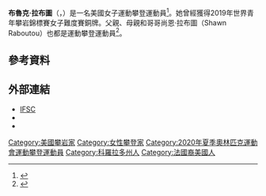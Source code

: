 {{Infobox sportsperson
| name = 布魯克·拉布圖<br />''Brooke Raboutou''
| image = Riverrock Bouldering Tactics (26621688803).jpg
| image_size = 
| caption = 拉布圖參加道明尼河岩賽
| full_name = 
| birth_date = {{birth date and age|2001|4|9|df=y}}
| birth_place = {{USA}}[[科羅拉多州|科羅拉多州]][[波德_(科羅拉多州)|波德]]
| death_date = 
| death_place = 
| residence = 
| height = {{height|m=1.60}}
| weight = 
| country = {{USA}}
| sport = [[運動攀登|運動攀登]]
| event = 
| collegeteam = [[聖地牙哥大學|聖地牙哥大學]]
| club = {{link-en|美國攀岩|USA Climbing}}
| coach = 
| medaltemplates = 
{{MedalSport|女子[[運動攀登|運動攀登]]}}
{{MedalCountry|{{USA}}}}
{{MedalCompetition|世界青年攀岩錦標賽}}
{{MedalBronze|2019年 阿爾科|難度賽}}
{{MedalCompetition|世界青少年攀岩錦標賽}}
{{MedalGold|2018年 莫斯科|難度賽}}
{{MedalSilver|2017年 因斯布魯克|難度賽}}
{{MedalBronze|2017年 因斯布魯克|抱石賽}}
{{MedalBronze|2017年 因斯布魯克|全能賽}}
{{MedalCompetition|泛美青少年攀岩錦標賽}}
{{MedalGold|2017年 蒙特婁|難度賽}}
{{MedalGold|2017年 蒙特婁|抱石賽}}
{{MedalCompetition|世界少年攀岩錦標賽}}
{{MedalGold|2016年 廣州|全能賽}}
{{MedalSilver|2015年 阿爾科|全能賽}}
{{MedalSilver|2016年 廣州|難度賽}}
{{MedalBronze|2016年 廣州|抱石賽}}
| show-medals = yes
}}
'''布魯克·拉布圖'''（{{lang-en|'''Brooke Raboutou'''}}，{{bd|2001年|4月9日||catIdx=Raboutou, Brooke}}）是一名美國女子運動攀登運動員<ref>{{Cite web|url=https://www.climbing.com/people/generation-5-16-the-shawn-and-brooke-raboutou-profile/|title=Generation 5.16: Shawn and Brooke Raboutou|publisher={{link-en|攀登雜誌|Climbing (magazine)}}|language=en|date=2018-04-13|access-date=2020-09-13|archive-date=2020-11-28|archive-url=https://web.archive.org/web/20201128233249/https://www.climbing.com/people/generation-5-16-the-shawn-and-brooke-raboutou-profile/|dead-url=no}}</ref>。她曾經獲得2019年世界青年攀岩錦標賽女子難度賽銅牌。父親{{link-fr|迪迪埃·拉布圖|Didier Raboutou}}、母親{{link-en|羅賓·艾伯斯菲爾德-拉布圖|Robyn Erbesfield-Raboutou}}和哥哥尚恩·拉布圖（Shawn Raboutou）也都是運動攀登運動員<ref>{{Cite web|url=https://www.teamusa.org/usa-climbing/athletes/Brooke-Raboutou|title=Brooke Raboutou|publisher=[[美国奥林匹克与残疾人奥林匹克委员会|美国奥林匹克与残疾人奥林匹克委员会]]|language=en|date=|access-date=2020-09-13|archive-date=2020-12-05|archive-url=https://web.archive.org/web/20201205124501/https://www.teamusa.org/usa-climbing/athletes/Brooke-Raboutou|dead-url=no}}</ref>。

== 參考資料 ==
{{Reflist}}

== 外部連結 ==
* [https://www.ifsc-climbing.org/index.php?option=com_ifsc&view=athlete&id=13954 IFSC] {{Wayback|url=https://www.ifsc-climbing.org/index.php?option=com_ifsc&view=athlete&id=13954 |date=20180815093200 }} {{en icon}}
* {{Facebook|BrookeRaboutou}}
* {{Instagram|brookeclimbs}}

{{DEFAULTSORT:Raboutou, Brooke}}
[[Category:美國攀岩家|Category:美國攀岩家]]
[[Category:女性攀登家|Category:女性攀登家]]
[[Category:2020年夏季奧林匹克運動會運動攀登運動員|Category:2020年夏季奧林匹克運動會運動攀登運動員]]
[[Category:科羅拉多州人|Category:科羅拉多州人]]
[[Category:法國裔美國人|Category:法國裔美國人]]